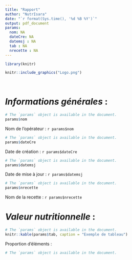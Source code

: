 ```yaml
---
title: "Rapport"
author: "NutrIsara"
date: "`r format(Sys.time(), '%d %B %Y')`"
output: pdf_document
params:
  nom: NA
  dateCre: NA
  datemsj : NA
  tab : NA
  nrecette : NA
---
```

```r
library(knitr)
```

```r
knitr::include_graphics("Logo.png")
```
&nbsp;

# *Informations générales* :

```r
# The `params` object is available in the document.
params$nom
```
Nom de l'opérateur : `r params$nom`
```r
# The `params` object is available in the document.
params$dateCre
```
Date de création : `r params$dateCre`
```r
# The `params` object is available in the document.
params$datemsj
```
Date de mise à jour : `r params$datemsj`

```r
# The `params` object is available in the document.
params$nrecette
```
Nom de la recette : `r params$nrecette`

# *Valeur nutritionnelle* :

```r
# The `params` object is available in the document.
knitr::kable(params$tab, caption = "Exemple de tableau")
```

Proportion d'éléments :
```r
# The `params` object is available in the document.

```